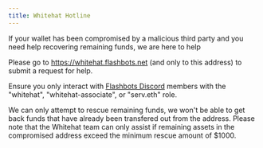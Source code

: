 ```yaml
---
title: Whitehat Hotline
---
```


If your wallet has been compromised by a malicious third party and you need help recovering remaining funds, we are here to help

Please go to https://whitehat.flashbots.net (and only to this address) to submit a request for help.

Ensure you only interact with [Flashbots Discord](https://discord.gg/flashbots) members with the "whitehat",  "whitehat-associate", or "serv.eth" role.

We can only attempt to rescue remaining funds, we won't be able to get back funds that have already been transfered out from the address.
Please note that the Whitehat team can only assist if remaining assets in the compromised address exceed the minimum rescue amount of $1000. 
